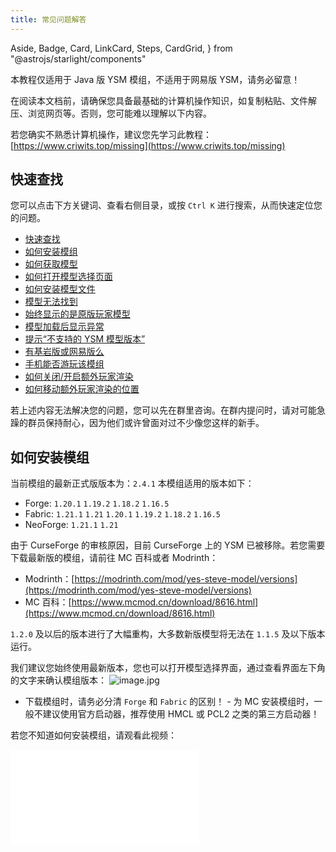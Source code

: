 ```yaml
---
title: 常见问题解答
---
```


  Aside,
  Badge,
  Card,
  LinkCard,
  Steps,
  CardGrid,
} from "@astrojs/starlight/components"

<Aside type="tip">

本教程仅适用于 Java 版 YSM 模组，不适用于网易版 YSM，请务必留意！

</Aside>

<Aside type="caution">

在阅读本文档前，请确保您具备最基础的计算机操作知识，如复制粘贴、文件解压、浏览网页等。否则，您可能难以理解以下内容。

若您确实不熟悉计算机操作，建议您先学习此教程：[https://www.criwits.top/missing](https://www.criwits.top/missing)

</Aside>

## 快速查找

您可以点击下方关键词、查看右侧目录，或按 `Ctrl K` 进行搜索，从而快速定位您的问题。

- [快速查找](#快速查找)
- [如何安装模组](#如何安装模组)
- [如何获取模型](#如何获取模型)
- [如何打开模型选择页面](#如何打开模型选择页面)
- [如何安装模型文件](#如何安装模型文件)
- [模型无法找到](#模型无法找到)
- [始终显示的是原版玩家模型](#始终显示的是原版玩家模型)
- [模型加载后显示异常](#模型加载后显示异常)
- [提示“不支持的 YSM 模型版本”](#提示不支持的-ysm-模型版本)
- [有基岩版或网易版么](#有基岩版或网易版么)
- [手机能否游玩该模组](#手机能否游玩该模组)
- [如何关闭/开启额外玩家渲染](#如何关闭开启额外玩家渲染)
- [如何移动额外玩家渲染的位置](#如何移动额外玩家渲染的位置)

若上述内容无法解决您的问题，您可以先在群里咨询。在群内提问时，请对可能急躁的群员保持耐心，因为他们或许曾面对过不少像您这样的新手。

<CardGrid>

<LinkCard
  title="Yes Steve Model 模组交流群 ①"
  href="https://qm.qq.com/q/DnMzfKRPFK"
/>

<LinkCard
  title="Yes Steve Model 模组交流群 ②"
  href="https://qm.qq.com/q/kXgjd9i7Uk"
/>

<LinkCard
  title="Yes Steve Model 模组交流群 ③"
  href="https://qm.qq.com/q/rsoLMfBJCg"
/>

<LinkCard
  title="Yes Steve Model 模组交流群 ④"
  href="https://qm.qq.com/q/4sANpvLFK8"
/>

</CardGrid>

## 如何安装模组

当前模组的最新正式版版本为：`2.4.1`
本模组适用的版本如下：

<Card title="2.4.1 版本">

- Forge: `1.20.1` `1.19.2` `1.18.2` `1.16.5`
- Fabric: `1.21.1` `1.21`
  `1.20.1` `1.19.2` `1.18.2` `1.16.5`
- NeoForge: `1.21.1` `1.21`

</Card>

由于 CurseForge 的审核原因，目前 CurseForge 上的 YSM 已被移除。若您需要下载最新版的模组，请前往 MC 百科或者 Modrinth：

- Modrinth：[https://modrinth.com/mod/yes-steve-model/versions](https://modrinth.com/mod/yes-steve-model/versions)
- MC 百科：[https://www.mcmod.cn/download/8616.html](https://www.mcmod.cn/download/8616.html)

`1.2.0` 及以后的版本进行了大幅重构，大多数新版模型将无法在 `1.1.5` 及以下版本运行。

我们建议您始终使用最新版本，您也可以打开模型选择界面，通过查看界面左下角的文字来确认模组版本：
![image.jpg](/images/ShztlRosQPAaFBj.png)

<Aside>

- 下载模组时，请务必分清 `Forge` 和 `Fabric` 的区别！ - 为 MC
  安装模组时，一般不建议使用官方启动器，推荐使用 HMCL 或 PCL2
  之类的第三方启动器！

</Aside>

若您不知道如何安装模组，请观看此视频：

<iframe
  src="//player.bilibili.com/player.html?isOutside=true&aid=832321173&bvid=BV1434y1M7cb&cid=1301572367&p=1&autoplay=false"
  scrolling="no"
  border="0"
  frameborder="no"
  framespacing="0"
  allowfullscreen="true"
/>

## 如何获取模型

大多数创作者会在 Bilibili 发布模型演示视频，您可以前往 Bilibili 搜索相关关键词来查找您想要的模型。同时，也有部分创作者在爱发电发布付费或免费模型，YSM 还有一个由爱好者维护的免费合集。此外，部分创作者会在 Planet Minecraft 上发布模型。

<CardGrid>

<LinkCard
  icon="ri:bilibili-fill"
  title="Bilibili 模型搜索"
  href="https://search.bilibili.com/all?keyword=ysm%E6%A8%A1%E5%9E%8B"
/>

<LinkCard
  icon="simple-icons:afdian"
  title="爱发电模型搜索"
  href="https://afdian.com/search?q=YSM"
/>

<LinkCard
  icon="mdi:github"
  title="GitHub 免费模型仓库"
  href="https://github.com/Elaina69/Yes-Steve-Model-Repo"
/>

<LinkCard
  icon="ri:earth-line"
  title="Planet Minecraft 模型搜索"
  href="https://www.planetminecraft.com/mods/?keywords=YSM"
/>

</CardGrid>

## 如何打开模型选择页面

在游戏中，按下 `Alt Y` 组合键（Forge 和 NeoForge 版）或者 `Y` 键（Fabric 版），若操作成功，将会显示模型界面。
若没有反应，请检查以下问题：

- 您是否已经安装了此模组？
  - 请确认您安装的模组是否与 Minecraft 和 Mod 加载器的版本对应。
  - 注意区分 Forge 版和 Fabric 版的差异！
- 您是否按下了正确的键位？
- 您是否修改了默认键位？
- 键位是否存在冲突？
- 您的键盘是否正常？

## 如何安装模型文件

<Aside>

下文提及的模型安装仅适用于单人游戏。如果您是服务器玩家，需要服主才能安装模型！

</Aside>

<Steps>

1. 打开模型选择界面后，点击页面右上角的`打开模型文件夹`按钮。

   ![1.jpg](/images/1ClHjr3ApLx5u6m.png)

2. 在弹出的界面中点击`打开模型文件夹`。

   ![2.jpg](/images/rTOg4kZLb3jpzPn.png)

3. 此时会弹出一个文件夹窗口，如下图所示：

   ![3.jpg](/images/T6cVnUyfmi927GW.png)

4. 将您获取到的模型文件放入弹出的窗口中，如图所示：

   ![4.jpg](/images/VuiRdxMIFLvpNBt.png)

   ![5.jpg](/images/rThBdgqjwlp9c24.png)

   完成后，返回游戏。

5. 按下键盘上的 `/` 键，输入指令 `ysm model reload`（该指令需要 OP 权限），如下图所示：

   ![6.jpg](/images/OUp6GX35SfdDezJ.png)

6. 按下回车键执行，当弹出以下消息时，说明模型加载完成：

   ![7.jpg](/images/56WfVpFUtXidmKD.png)

7. 此时打开模型选择页面，您应该能看到刚刚安装的文件。

   ![8.jpg](/images/FahgjmoczbBH3Rf.png)

   若模型较多，您可能需要使用下方的翻页按钮来查找您的模型。

</Steps>

## 模型无法找到

若您已按上文说明放置模型，但仍然无法找到模型，请检查以下问题：

- 请确认您是否安装了 YSM 模组？
- 请确认您安装的 YSM 版本是否为最新版（最新版为 2.4.1）。绝大多数新模型需要 2.2.2 及以上的版本才能运行，1.1.5 版本将不再支持！
- 请确认您是在单人游戏，而非多人游戏，多人游戏需要服主在服务器安装后才能使用。
- 请确认您是否使用了指令 `/ysm model reload` 来重载模型。
- 如果您是第一次游玩，并且安装的模型较多，在安装完重载后可能会只显示默认模型。此时，请耐心等待一会，模组正在为模型建立缓存，缓存建立完成后模型将会显示。此时再次打开模型选择界面即可看到模型。（多人游戏同理）

## 始终显示的是原版玩家模型

如果您已经安装了 YSM 模组，并且能够打开模型选择界面，但无论使用什么模型都只显示原版玩家模型，请在模组设置中关闭`阻止渲染自身玩家模型`，关闭方法如下：

<Steps>
1. 打开模型选择界面：

    若您不知道如何打开，请查看[如何打开模型选择页面？](#如何打开模型选择页面)

2.  点击`打开模型配置`按钮：

    ![1.jpg](/images/kGebx86qE7lIfzW.png)

3.  取消图示勾选：

    ![2.jpg](/images/riqge8GDN95b1QK.png)

</Steps>

## 模型加载后显示异常

![optifine.jpg](/images/rHI5iT4zF6OsxvX.jpg)
如果您遇到类似这样的模型混乱情况，很可能是由于您安装了 Optifine（高清修复）导致的。
此时，您有两种解决方案：

<Card title="卸载 Optifine">

更换 [Oculus（Forge）](https://www.mcmod.cn/class/5741.html) 或
[Iris（Fabric）](https://www.mcmod.cn/class/3697.html) 这样的光影加载器。

</Card>

<Card title="开启兼容渲染">

使用模组自带的兼容渲染器，方法如下：

<Steps>

1. 打开模型选择界面：

   若您不知道如何打开，请查看[如何打开模型选择页面？](#如何打开模型选择页面)

2. 点击`打开模型配置`按钮：

   ![1.jpg](/images/kGebx86qE7lIfzW.png)

3. 勾选`使用兼容渲染器`：

   ![222.jpg](/images/3126yCFT7G9BgsN.png)

</Steps>

</Card>

## 提示“不支持的 YSM 模型版本”

![lowversion.jpg](https://s21.ax1x.com/2025/02/03/pEZotl6.jpg)
如果您遇到这种情况，请检查您的 YSM 版本是否为最新版（最新版为 2.4.1），若不是，请更新 YSM 模组。
若更新后仍然出现该情况，请联系模型作者。

## 有基岩版或网易版么

目前，YSM 已经推出了官方的网易中国版，您可以在网易组件商城搜索`是，史蒂夫模型`，免费下载该组件进行游玩！
![saveimage_1738309430.jpg](/images/vnRl7bwKiqCahPk.jpg)

<Aside>

请注意，网易版与 Java 版属于不同的社群。
您在游玩网易版遇到的问题，请不要反馈给 Java 版团队，同理，Java
版问题也请不要反馈给网易版团队。

</Aside>

## 手机能否游玩该模组

可以，但仅限 Java 版 1.1.5 及以下版本。从 1.2.0 版本开始，由于内核代码的更替，暂时无法支持手机游玩。我们会在未来的版本中逐步解决此问题。
您也可以选择网易版进行游玩。

## 如何关闭/开启额外玩家渲染

<Steps>

1. 若您不清楚如何打开模型选择界面，请查看[如何打开模型选择页面？](#如何打开模型选择页面)，成功打开该界面。

2. 点击界面中的`打开模型配置`按钮，参考图示：
   ![1.jpg](/images/kGebx86qE7lIfzW.png) 3.
   通过勾选或者取消勾选`禁用额外玩家渲染`选项，来实现开启或关闭额外玩家渲染的操作，如图所示：

   ![extra.jpg](/images/fYHjie13xLgakCr.png)

</Steps>

## 如何移动额外玩家渲染的位置

在游戏里，按下 `Alt P` 组合键（Fabric 版本下只需按 `P` 键），即可打开额外玩家渲染位置设置界面。

在此界面中，您可以依据右上角给出的说明，对额外玩家渲染的位置、大小以及角度进行修改。若您完成设置，按下 `Esc` 键即可退出配置界面。

![move.jpg](/images/2DV7IORtHzgJT93.png)
